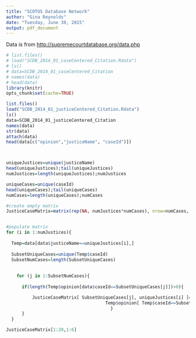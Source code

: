 ---
title: "SCOTUS Database Network"
author: "Gina Reynolds"
date: "Tuesday, June 30, 2015"
output: pdf_document
---

Data is from <http://supremecourtdatabase.org/data.php>


```{r}
# list.files()
# load("SCDB_2014_01_caseCentered_Citation.Rdata")
# ls()
# data=SCDB_2014_01_caseCentered_Citation
# names(data)
# head(data)
library(knitr)
opts_chunk$set(cache=TRUE)
```

```{r}
list.files()
load("SCDB_2014_01_justiceCentered_Citation.Rdata")
ls()
data=SCDB_2014_01_justiceCentered_Citation
names(data)
str(data)
attach(data)
head(data[c("opinion","justiceName", "caseId")])



uniqueJustices=unique(justiceName)
head(uniqueJustices);tail(uniqueJustices)
numJustices=length(uniqueJustices);numJustices

uniqueCases=unique(caseId)
head(uniqueCases);tail(uniqueCases)
numCases=length(uniqueCases);numCases

#create empty matrix
JusticeCaseMatrix=matrix(rep(NA, numJustices*numCases), nrow=numCases, dimnames = list(uniqueCases, uniqueJustices))


#populate matrix
for (i in 1:numJustices){
  
  Temp=data[data$justiceName==uniqueJustices[i],]
  
  SubsetUniqueCases=unique(Temp$caseId)
  SubsetNumCases=length(SubsetUniqueCases)
  
  
    for (j in 1:SubsetNumCases){    
      
      if(length(Temp$opinion[data$caseId==SubsetUniqueCases[j]])>0){

          JusticeCaseMatrix[ SubsetUniqueCases[j], uniqueJustices[i] ]=
                                      Temp$opinion[ Temp$caseId==SubsetUniqueCases[j][1] ]
                                        }
      }
  }

```

```{r}
JusticeCaseMatrix[1:20,1:6]
```